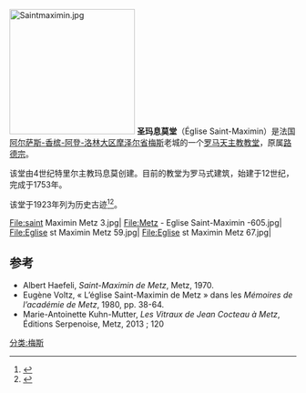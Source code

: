 [[File:Saintmaximin.jpg|220px]]
'''圣玛息莫堂'''（Église Saint-Maximin）是法国[[阿尔萨斯-香槟-阿登-洛林大区|阿尔萨斯-香槟-阿登-洛林大区]][[摩泽尔省|摩泽尔省]][[梅斯|梅斯]]老城的一个[[罗马天主教|罗马天主教]][[教堂|教堂]]，原属[[路德宗|路德宗]]。

该堂由4世纪特里尔主教玛息莫创建。目前的教堂为罗马式建筑，始建于12世纪，完成于1753年。

该堂于1923年列为历史古迹<ref>{{Mérimée|PA00106833|Eglise Saint-Maximin}}</ref><ref>{{Palissy|PM57001043|Châsse-reliquaire de Saint-Maximin}}</ref>。

<gallery>
File:saint Maximin Metz 3.jpg|
File:Metz - Eglise Saint-Maximin -605.jpg|
File:Eglise st Maximin Metz 59.jpg|
File:Eglise st Maximin Metz 67.jpg|
</gallery>

== 参考 ==
<references />
* Albert Haefeli, ''Saint-Maximin de Metz'', Metz, 1970. 
* Eugène Voltz, « L’église Saint-Maximin de Metz » dans les ''Mémoires de l’académie de Metz'', 1980, pp. 38-64.
* Marie-Antoinette Kuhn-Mutter, ''Les Vitraux de Jean Cocteau à Metz'', Éditions Serpenoise, Metz, 2013 {{ISBN|978-2876929067}} ; {{p.}}120
[[分类:梅斯|分类:梅斯]]